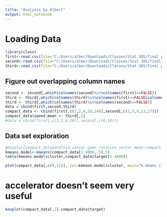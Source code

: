 ```yaml
---
title: "Analysis by Albert"
output: html_notebook
---
```



# Loading Data
```r
library(class)
first<-read.csv(file="C:/Users/alber/Downloads/Classes/Stat 385/final project/Dfirst.csv",header=TRUE)
second<-read.csv(file="C:/Users/alber/Downloads/Classes/Stat 385/final project/Dsecond.csv",header=TRUE)
third<-read.csv(file="C:/Users/alber/Downloads/Classes/Stat 385/final project/Dthird.csv",header=TRUE)


```
## Figure out overlapping column names
```r
second <- second[,which(colnames(second)%in%colnames(first)==FALSE)]
third <- third[,which(colnames(third)%in%colnames(first)==FALSE&colnames(third)%in%colnames(second)==FALSE)]
third <- third[,which(colnames(third)%in%colnames(second)==FALSE)]
data = cbind(first,second,third)
compact_data <- cbind(first[,c(1,2,6,10,14)],second[,c(1,5,9,13,17)])
compact_data$speed.mean <- third[,1]
#data = cbind(first[,c(1,2,6,10)],second[,c(6,10)])
```

## Data set exploration

```r
#boxplot(compact_data$android.sensor.game_rotation_vector.mean~compact_data$target)
kmeans.model<-kmeans(compact_data[1:4000,-5],5)
table(kmeans.model$cluster,compact_data$target[1:4000])
```
```r
plot(compact_data[,c(9,11)], col=kmeans.model$cluster, main="K-means clustering")
```
# accelerator doesn't seem very useful
```r
boxplot(compact_data[,2]~compact_data$target)
```

